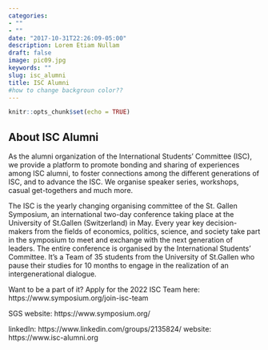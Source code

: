 ```yaml
---
categories:
- ""
- ""
date: "2017-10-31T22:26:09-05:00"
description: Lorem Etiam Nullam
draft: false
image: pic09.jpg
keywords: ""
slug: isc_alumni
title: ISC Alumni
#how to change backgroun color??
---
```


```r
knitr::opts_chunk$set(echo = TRUE)
```

## About ISC Alumni

As the alumni organization of the International Students' Committee (ISC), we provide a platform to promote bonding and sharing of experiences among ISC alumni, to foster connections among the different generations of ISC, and to advance the ISC. We organise speaker series, workshops, casual get-togethers and much more.

The ISC is the yearly changing organising committee of the St. Gallen Symposium, an international two-day conference taking place at the University of St.Gallen (Switzerland) in May. Every year key decision-makers from the fields of economics, politics, science, and society take part in the symposium to meet and exchange with the next generation of leaders. The entire conference is organised by the International Students' Committee. It's a Team of 35 students from the University of St.Gallen who pause their studies for 10 months to engage in the realization of an intergenerational dialogue.

Want to be a part of it? Apply for the 2022 ISC Team here: https://www.symposium.org/join-isc-team

SGS website: https://www.symposium.org/

linkedIn: https://www.linkedin.com/groups/2135824/
website: https://www.isc-alumni.org


